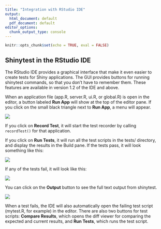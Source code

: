 ```yaml
---
title: "Integration with RStudio IDE"
output:
  html_document: default
  pdf_document: default
editor_options:
  chunk_output_type: console
---
```


```r
knitr::opts_chunk$set(echo = TRUE, eval = FALSE)
```

## Shinytest in the RStudio IDE

The RStudio IDE provides a graphical interface that make it even easier to create tests for Shiny applications. The GUI provides buttons for running shinytest commands, so that you don't have to remember them. These features are available in version 1.2 of the IDE and above.

When an application file (app.R, server.R, ui.R, or global.R) is open in the editor, a button labeled **Run App** will show at the top of the editor pane. If you click on the small black triangle next to **Run App**, a menu will appear.

![](ide-menu.png)

If you click on **Record Test**, it will start the test recorder by calling `recordTest()` for that application.

If you click on **Run Tests**, it will run all the test scripts in the tests/ directory, and display the results in the Build pane. If the tests pass, it will look something like this:

![](ide-results-pass.png)

If any of the tests fail, it will look like this:

![](ide-results-fail.png)

You can click on the **Output** button to see the full text output from shinytest.

![](ide-results-fail-output.png)

When a test fails, the IDE will also automatically open the failing test script (mytest.R, for example) in the editor. There are also two buttons for test scripts: **Compare Results**, which opens the diff viewer for comparing the expected and current results, and **Run Tests**, which runs the test script.

